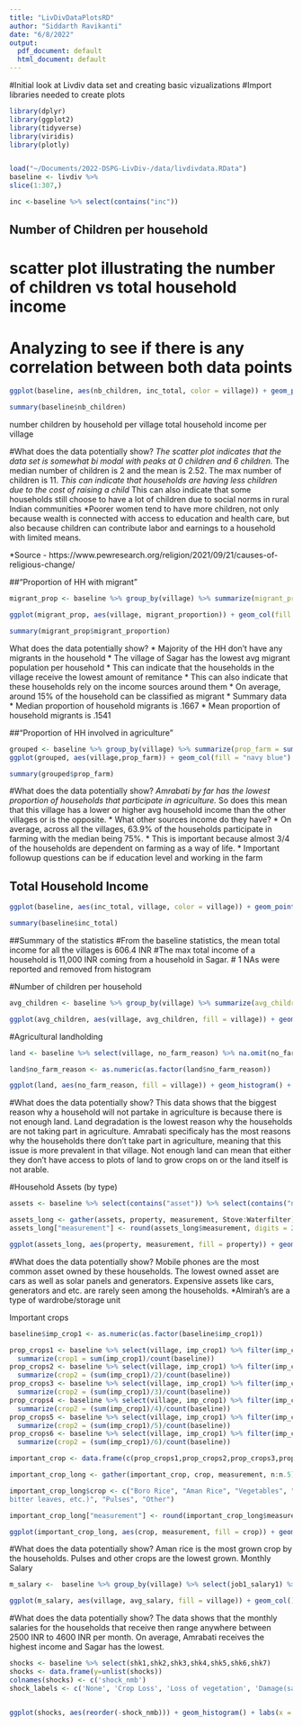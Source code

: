 ```yaml
---
title: "LivDivDataPlotsRD"
author: "Siddarth Ravikanti"
date: "6/8/2022"
output:
  pdf_document: default
  html_document: default
---
```


#Initial look at Livdiv data set and creating basic vizualizations
#Import libraries needed to create plots
```r
library(dplyr)
library(ggplot2)
library(tidyverse)
library(viridis)
library(plotly)


load("~/Documents/2022-DSPG-LivDiv-/data/livdivdata.RData")
baseline <- livdiv %>%
slice(1:307,)

```

```r
inc <-baseline %>% select(contains("inc"))
```

## Number of Children per household
# scatter plot illustrating the number of children vs total household income
# Analyzing to see if there is any correlation between both data points

```r
ggplot(baseline, aes(nb_children, inc_total, color = village)) + geom_point() + theme_classic() + labs(x = "Number of Children per household", y = "Total Household Income (INR)", title = "Children per Household vs Household Income", color = "Village") + scale_color_viridis_d()

```

```r
summary(baseline$nb_children)
```

number children by household per village
total household income per village

#What does the data potentially show?
*The scatter plot indicates that the data set is somewhat bi modal with peaks at 0 children and 6 children. 
*The median number of children is 2 and the mean is 2.52. The max number of children is 11.
*This can indicate that households are having less children due to the cost of raising a child
*This can also indicate that some households still choose to have a lot of children due to social norms in rural Indian communities
*Poorer women tend to have more children, not only because wealth is connected with access to education and health care, but also because children can contribute labor and earnings to a household with limited means.

*Source - https://www.pewresearch.org/religion/2021/09/21/causes-of-religious-change/

##"Proportion of HH with migrant"

```r

migrant_prop <- baseline %>% group_by(village) %>% summarize(migrant_proportion = mean(hh_migrant_prop))

ggplot(migrant_prop, aes(village, migrant_proportion)) + geom_col(fill = "dark red") + theme_classic() + labs(x = "", y = "Proportion", title = "Average propotion of migrants in Household") + coord_flip()
```


```r
summary(migrant_prop$migrant_proportion)
```

What does the data potentially show?
* Majority of the HH don't have any migrants in the household
* The village of Sagar has the lowest avg migrant population per household
* This can indicate that the households in the village receive the lowest amount of remitance
* This can also indicate that these households rely on the income sources around them 
* On average, around 15% of the household can be classified as migrant 
* Summary data 
* Median proportion of household migrants is .1667
* Mean proportion of household migrants is .1541

##"Proportion of HH involved in agriculture"

```r
grouped <- baseline %>% group_by(village) %>% summarize(prop_farm = sum(farm_yn)/n())
ggplot(grouped, aes(village,prop_farm)) + geom_col(fill = "navy blue") + labs(x = "", y = "Proportion", title = "Proportion of Households that cultivated crops") + coord_flip() + theme_classic()
```

```r
summary(grouped$prop_farm)
```

#What does the data potentially show?
*Amrabati by far has the lowest proportion of households that participate in agriculture. 
* So does this mean that this village has a lower or higher avg household income than the other villages or is the opposite. 
* What other sources income do they have?
* On average, across all the villages, 63.9% of the households participate in farming with the median being 75%.
* This is important because almost 3/4 of the households are dependent on farming as a way of life. 
* Important followup questions can be if education level and working in the farm 

## Total Household Income

```r
ggplot(baseline, aes(inc_total, village, color = village)) + geom_point() + labs(x = "INR", y = "" ,title = "Total income per household", color = "Village") + coord_flip() + theme(axis.text.x=element_blank(),axis.ticks.x=element_blank()) + scale_color_viridis_d()
```

```r
summary(baseline$inc_total)
```

##Summary of the statistics
#From the baseline statistics, the mean total income for all the villages is 606.4 INR
#The max total income of a household is 11,000 INR coming from a household in Sagar.
# 1 NAs were reported and removed from histogram

#Number of children per household 

```r
avg_children <- baseline %>% group_by(village) %>% summarize(avg_children = sum(nb_children)/n())

ggplot(avg_children, aes(village, avg_children, fill = village)) + geom_col() + labs(x = "", y = "Number of Children" ,title = "Number of Children per Household", fill = "Village") + theme(axis.text.x=element_blank(),axis.ticks.x=element_blank()) + scale_fill_viridis_d()
```



#Agricultural landholding 
```r
land <- baseline %>% select(village, no_farm_reason) %>% na.omit(no_farm_reason)

land$no_farm_reason <- as.numeric(as.factor(land$no_farm_reason))

ggplot(land, aes(no_farm_reason, fill = village)) + geom_histogram() + labs(x = "", y = "Count" ,title = "Reasons Household Doesn't Farm", fill = "Village") + scale_x_discrete(breaks = c(1,2,3,4,5,6), labels = c("Not Enough Land", "Not Enough Labor", "No Experience Farming", "Other Profession Pays More", "Land Degraded", "Other "), limits = 1:6) + coord_flip() + scale_fill_viridis_d()
```
#What does the data potentially show?
This data shows that the biggest reason why a household will not partake in agriculture is because there is not enough land. Land degradation is the lowest reason why the households are not taking part in agriculture. Amrabati specificaly has the most reasons why the households there don't take part in agriculture, meaning that this issue is more prevalent in that village. Not enough land can mean that either they don't have access to plots of land to grow crops on or the land itself is not arable. 

#Household Assets (by type) 
```r
assets <- baseline %>% select(contains("asset")) %>% select(contains("num"))  %>% summarize(Stove = sum(asset_stove_num)/n(), Bike = sum(asset_bike_num)/n(), Car = sum(asset_car_num)/n(), Waterpump = sum(asset_waterpump_num)/n(), Generator = sum(asset_generator_num)/n(), Solarpanel = sum(asset_solarpanel_num)/n(), Bed = sum(asset_bed_num)/n(), Fridge = sum(asset_fridge_num)/n(), Almirah = sum(asset_almirah_num)/n(), PC = sum(asset_pc_num)/n(), TV = sum(asset_tv_num)/n(), Phone = sum(asset_mobile_num)/n(), Waterfilter = sum(asset_waterfilter_num)/n())

assets_long <- gather(assets, property, measurement, Stove:Waterfilter)
assets_long["measurement"] <- round(assets_long$measurement, digits = 2)

ggplot(assets_long, aes(property, measurement, fill = property)) + geom_col() + labs(x = "", y = "Proportion" ,title = "Proportion of Households Owning Assets", fill  = "Asset") + theme(axis.text.y=element_blank(),axis.ticks.y=element_blank()) + geom_text(aes(label = measurement), size = 3, nudge_y = .05) + coord_flip() + scale_fill_viridis_d()

```
#What does the data potentially show?
Mobile phones are the most common asset owned by these households. The lowest owned asset are cars as well as solar panels and generators. Expensive assets like cars, generators and etc. are rarely seen among the households. 
*Almirah's are a type of wardrobe/storage unit

Important crops 
```r
baseline$imp_crop1 <- as.numeric(as.factor(baseline$imp_crop1))

prop_crops1 <- baseline %>% select(village, imp_crop1) %>% filter(imp_crop1 == 1) %>% 
  summarize(crop1 = sum(imp_crop1)/count(baseline))
prop_crops2 <- baseline %>% select(village, imp_crop1) %>% filter(imp_crop1 == 2)  %>% 
  summarize(crop2 = (sum(imp_crop1)/2)/count(baseline))
prop_crops3 <- baseline %>% select(village, imp_crop1) %>% filter(imp_crop1 == 3) %>% 
  summarize(crop2 = (sum(imp_crop1)/3)/count(baseline))
prop_crops4 <- baseline %>% select(village, imp_crop1) %>% filter(imp_crop1 == 4) %>% 
  summarize(crop2 = (sum(imp_crop1)/4)/count(baseline))
prop_crops5 <- baseline %>% select(village, imp_crop1) %>% filter(imp_crop1 == 5) %>% 
  summarize(crop2 = (sum(imp_crop1)/5)/count(baseline))
prop_crops6 <- baseline %>% select(village, imp_crop1) %>% filter(imp_crop1 == 6) %>% 
  summarize(crop2 = (sum(imp_crop1)/6)/count(baseline))

important_crop <- data.frame(c(prop_crops1,prop_crops2,prop_crops3,prop_crops4,prop_crops5,prop_crops6))

important_crop_long <- gather(important_crop, crop, measurement, n:n.5)

important_crop_long$crop <- c("Boro Rice", "Aman Rice", "Vegetables", "Cash Crops (eg.sunflower,
bitter leaves, etc.)", "Pulses", "Other")

important_crop_long["measurement"] <- round(important_crop_long$measurement, digits = 3)

ggplot(important_crop_long, aes(crop, measurement, fill = crop)) + geom_col() + labs(x = "", y = "Proportion" ,title = "Proportion of Different Drops Grown by Households", fill = "Crop") + theme(axis.ticks.x=element_blank(), axis.text.x = element_blank()) + scale_fill_viridis_d() + geom_text(aes(label = measurement), size = 3.5, nudge_y = .04)
```
#What does the data potentially show?
Aman rice is the most grown crop by the households. Pulses and other crops are the lowest grown.
Monthly Salary 
```r
m_salary <-  baseline %>% group_by(village) %>% select(job1_salary1) %>% summarize(avg_salary = sum(job1_salary1, na.rm = TRUE)/n())

ggplot(m_salary, aes(village, avg_salary, fill = village)) + geom_col() + labs(x = "", y = "INR" ,title = "Average Monthly Salary per Household", fill = "Village") + theme(axis.text.x=element_blank(),axis.ticks.x=element_blank()) + scale_fill_viridis_d()
```
#What does the data potentially show?
The data shows that the monthly salaries for the households that receive then range anywhere between 2500 INR to 4600 INR per month. On average, Amrabati receives the highest income and Sagar has the lowest.


```r
shocks <- baseline %>% select(shk1,shk2,shk3,shk4,shk5,shk6,shk7)
shocks <- data.frame(y=unlist(shocks))
colnames(shocks) <- c('shock_nmb')
shock_labels <- c('None', 'Crop Loss', 'Loss of vegetation', 'Damage(saline water)','Forced to move(Flooding)', 'Loss of agricultural land(river erosion)','Loss of home(river erosion/cyclone)', 'Loss of livestock', 'Loss of business/shop/etc.', 'Death/health issues', 'Other')


ggplot(shocks, aes(reorder(-shock_nmb))) + geom_histogram() + labs(x = "", y = "Occurances" ,title = "Frequency") + theme(axis.text = element_text(size = 7)) + scale_x_discrete(breaks = c(0,1,2,3,4,5,6,7,8,9,10),labels = str_wrap(shock_labels, width = 25) ,limits = 0:10) + coord_flip()
```

